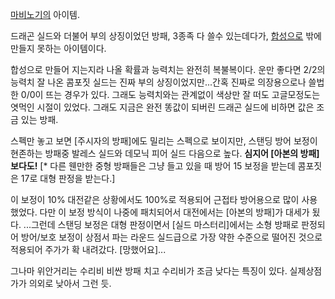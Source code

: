 [[마비노기]]의 아이템.

드래곤 실드와 더불어 부의 상징이었던 방패, 3종족 다 쓸수 있는데다가, [[합성]]으로 밖에 만들지 못하는 아이템이다.

합성으로 만들어 지는지라 나올 확률과 능력치는 완전히 복불복이다.
운만 좋다면 2/2의 능력치 잘 나온 콤포짓 실드는 진짜 부의 상징이었지만...간혹 진짜로 의장용으로나 쓸법한 0/0이 뜨는 경우가 있다. 그래도 능력치와는 관계없이 색상만 잘 떠도 고글모정도는 엿먹인 시절이 있었다. 그래도 지금은 완전 똥값이 되버린 드래곤 실드에 비하면 값은 조금 있는 방패.

스펙만 놓고 보면 [주시자의 방패]에도 밀리는 스펙으로 보이지만, 스탠딩 방어 보정이 현존하는 방패중 발레스 실드와 데모닉 피어 실드 다음으로 높다. '''심지어 [아본의 방패]보다도!''' [* 다른 웬만한 중형 방패들은 그냥 들고 있을 때 방어 15 보정을 받는데 콤포짓은 17로 대형 판정을 받는다.]

이 보정이 10% 대전같은 상황에서도 100%로 적용되어 근접타 방어용으로 많이 사용했었다. 
다만 이 보정 방식이 나중에 패치되어서 대전에서는 [아본의 방패]가 대세가 됬다.
...그런데 스탠딩 보정은 대형 판정이면서 [실드 마스터리]에서는 소형 방패로 판정되어 방어/보호 보정이 상점서 파는 라운드 실드급으로 가장 약한 수준으로 떨어진 것으로 적용되어 주가가 확 내려갔다. [망했어요]...

그나마 위안거리는 수리비 비싼 방패 치고 수리비가 조금 낮다는 특징이 있다. 실제상점가가 의외로 낮아서 그런 듯.
